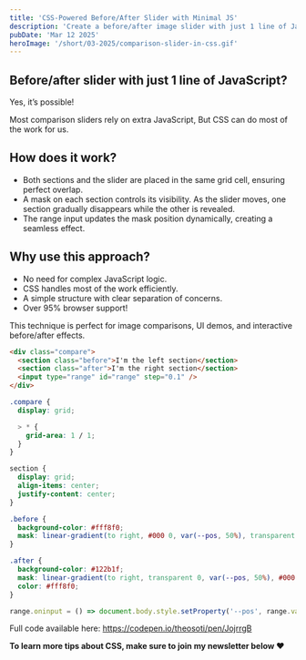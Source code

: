 ```yaml
---
title: 'CSS-Powered Before/After Slider with Minimal JS'
description: 'Create a before/after image slider with just 1 line of JavaScript! Learn how CSS masking and grid make it efficient, simple, and widely supported.'
pubDate: 'Mar 12 2025'
heroImage: '/short/03-2025/comparison-slider-in-css.gif'
---
```



<Picture
  src="/short/03-2025/comparison-slider-in-css.gif"
  alt="Comparison slider made in CSS"
  width="400"
  height="600"
  style="margin: 2em auto 1em auto; display: block; border: 4px solid var(--border)"
/>

## Before/after slider with just 1 line of JavaScript?

Yes, it’s possible!

Most comparison sliders rely on extra JavaScript,
But CSS can do most of the work for us.

## How does it work?

- Both sections and the slider are placed in the same grid cell, ensuring perfect overlap.
- A mask on each section controls its visibility. As the slider moves, one section gradually disappears while the other is revealed.
- The range input updates the mask position dynamically, creating a seamless effect.

## Why use this approach?

- No need for complex JavaScript logic.
- CSS handles most of the work efficiently.
- A simple structure with clear separation of concerns.
- Over 95% browser support!

This technique is perfect for image comparisons, UI demos, and interactive before/after effects.

```html
<div class="compare">
  <section class="before">I'm the left section</section>
  <section class="after">I'm the right section</section>
  <input type="range" id="range" step="0.1" />
</div>
```

```css
.compare {
  display: grid;

  > * {
    grid-area: 1 / 1;
  }
}

section {
  display: grid;
  align-items: center;
  justify-content: center;
}

.before {
  background-color: #fff8f0;
  mask: linear-gradient(to right, #000 0, var(--pos, 50%), transparent 0);
}

.after {
  background-color: #122b1f;
  mask: linear-gradient(to right, transparent 0, var(--pos, 50%), #000 0);
  color: #fff8f0;
}
```

```js
range.oninput = () => document.body.style.setProperty('--pos', range.value + '%');
```

Full code available here: https://codepen.io/theosoti/pen/JojrrgB

**To learn more tips about CSS, make sure to join my newsletter below ❤️**
